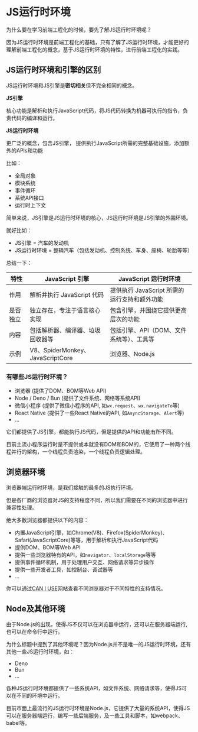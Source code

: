 # JS运行时环境

为什么要在学习前端工程化的时候，要先了解JS运行时环境呢？

因为JS运行时环境是前端工程化的基础，只有了解了JS运行时环境，才能更好的理解前端工程化的概念，基于JS运行时环境的特性，进行前端工程化的实践。

## JS运行时环境和引擎的区别

JS运行时环境和JS引擎是**密切相关**但不完全相同的概念。

**JS引擎**

核心功能是解析和执行JavaScript代码，将JS代码转换为机器可执行的指令，负责代码的编译和运行。

**JS运行时环境**

更广泛的概念，包含JS引擎， 提供执行JavaScript所需的完整基础设施，添加额外的APIs和功能

比如：
- 全局对象
- 模块系统
- 事件循环
- 系统API接口
- 运行时上下文


简单来说，JS引擎是JS运行时环境的核心，JS运行时环境是JS引擎的外围环境。

就好比如：

- JS引擎 = 汽车的发动机
- JS运行时环境 = 整辆汽车（包括发动机、控制系统、车身、座椅、轮胎等等）

总结一下：

| 特性 | JavaScript 引擎 | JavaScript 运行时环境 |
| --- | --- | --- |
| 作用 | 解析并执行 JavaScript 代码 | 提供执行 JavaScript 所需的运行支持和额外功能 |
| 是否独立 | 独立存在，专注于语言核心实现 | 包含引擎，并围绕它提供更高层次的功能 |
| 内容 | 包括解析器、编译器、垃圾回收器等 | 包括引擎、API（DOM、文件系统等）、工具等 |
| 示例 | V8、SpiderMonkey、JavaScriptCore | 浏览器、Node.js |


### 有哪些JS运行时环境？

- 浏览器 (提供了DOM、BOM等Web API)
- Node / Deno / Bun (提供了文件系统、网络等系统API)
- 微信小程序 (提供了微信小程序的API, 如`wx.request`、`wx.navigateTo`等)
- React Native (提供了一些React Native的API, 如`AsyncStorage`、`Alert`等)
- ...

它们都提供了JS引擎，都能执行JS代码，但是提供的API和功能有所不同。

目前主流小程序运行时是不提供或本就没有DOM和BOM的，它使用了一种两个线程并行的架构，一个线程负责渲染，一个线程负责逻辑处理。

## 浏览器环境

浏览器端运行时环境，是我们接触的最多的JS执行环境。

但是各厂商的浏览器对JS的支持程度不同，所以我们需要在不同的浏览器中进行兼容性处理。

绝大多数浏览器都提供以下的内容：

- 内置JavaScript引擎，如Chrome(V8)、Firefox(SpiderMonkey)、Safari(JavaScriptCore)等等，用于解析和执行JavaScript代码
- 提供DOM、BOM等Web API
- 提供一些浏览器特有的API，如`navigator`、`localStorage`等等
- 提供事件循环机制，用于处理用户交互、网络请求等异步操作
- 提供一些开发者工具，如控制台、调试器等
- ...

你可以通过[CAN I USE](https://caniuse.com/)网站查看不同浏览器对于不同特性的支持情况。

## Node及其他环境

由于Node.js的出现，使得JS不仅可以在浏览器中运行，还可以在服务器端运行, 也可以在命令行中运行。

为什么标题中提到了其他环境呢？因为Node.js并不是唯一的JS运行时环境，还有其他一些JS运行时环境，如：

- Deno
- Bun
- ...

各种JS运行时环境都提供了一些系统API，如文件系统、网络请求等，使得JS可以在不同的环境中运行。

目前市面上最流行的JS运行时环境是Node.js，它提供了大量的系统API，使得JS可以在服务器端运行，编写一些后端服务，及一些工具和脚本，如webpack、babel等。
